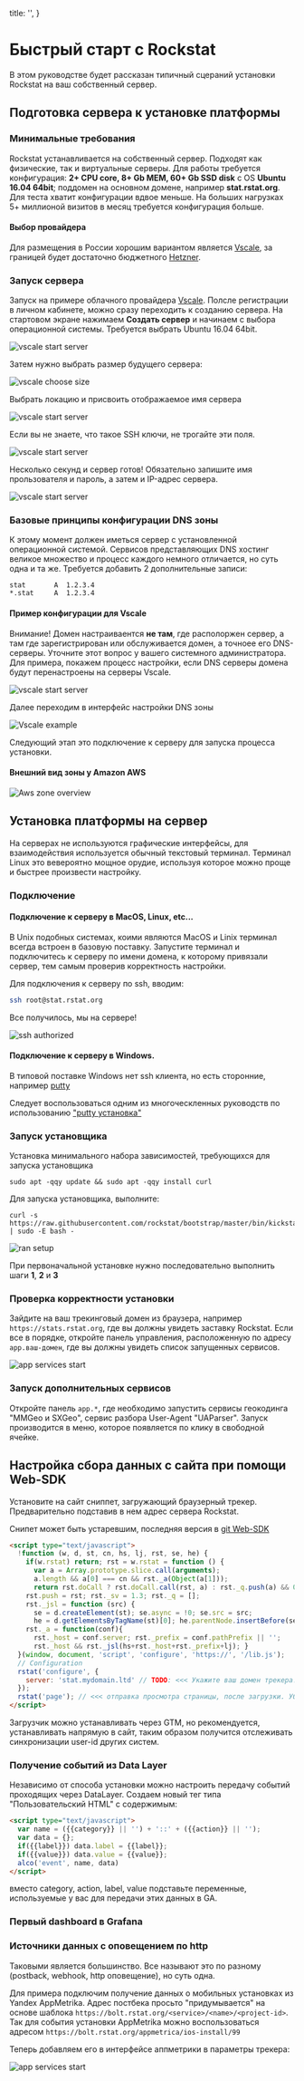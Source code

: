 
  title: '',
}

# Быстрый старт с Rockstat

<Tip>
В этом руководстве будет рассказан типичный сцераний установки Rockstat на ваш собственный сервер.
</Tip>

## Подготовка сервера к установке платформы

### Минимальные требования

Rockstat устанавливается на собственный сервер. Подходят как физические, так и виртуальные серверы.
Для работы требуется конфигурация: **2+ CPU core, 8+ Gb MEM, 60+ Gb SSD disk** с OS **Ubuntu 16.04 64bit**;
поддомен на основном домене, например **stat.rstat.org**. Для теста хватит конфигурации вдвое меньше.
На больших нагрузках 5+ миллионой визитов в месяц требуется конфигурация больше.

#### Выбор провайдера

Для размещения в России хорошим вариантом является [Vscale](https://vscale?utm_source=rock.st),
за границей будет достаточно бюджетного [Hetzner](https://hetzner.de?utm_source=rock.st).

### Запуск сервера

Запуск на примере облачного провайдера [Vscale](https://vscale.io/?utm_source=rock.st).
Полсле регистрации в личном кабинете, можно сразу переходить к созданию сервера.
На стартовом экране нажимаем **Создать сервер** и начинаем с выбора операционной системы.
Требуется выбрать Ubuntu 16.04 64bit.

![vscale start server](/static/images/docs/setup/start_server_vscale.jpg)

Затем нужно выбрать размер будущего сервера:

![vscale choose size](/static/images/docs/setup/choose_size_vscale.jpg)

Выбрать локацию и присвоить отображаемое имя сервера

![vscale start server](/static/images/docs/setup/vscale_location_hostname.jpg)

Если вы не знаете, что такое SSH ключи, не трогайте эти поля.

![vscale start server](/static/images/docs/setup/vscale_finish_create.jpg)


Несколько секунд и сервер готов! Обязательно запишите имя прользователя и пароль, а затем и IP-адрес сервера.

![vscale start server](/static/images/docs/setup/vscale_server_ready.jpg)

### Базовые принципы конфигурации DNS зоны

К этому момент должен иметься сервер с установленной операционной системой.
Сервисов представляющих DNS хостинг великое множество и процесс каждого немного отличается, но суть одна и та же.
Требуется добавить 2 дополнительные записи:

```
stat       A  1.2.3.4
*.stat     A  1.2.3.4
```

#### Пример конфигурации для Vscale

Внимание! Домен настраиваентся **не там**, где располоржен сервер, а там где зарегистрирован или обслуживается домен, а точноее его DNS-серверы.
Уточните этот вопрос у вашего системного администратора. Для примера, покажем процесс настройки, если DNS серверы домена будут перенастроены на серверы Vscale.

![vscale start server](/static/images/docs/setup/vscale_add_dns_domain.jpg)

Далее переходим в интерфейс настройки DNS зоны

![Vscale example](/static/images/docs/setup/dns_setup_vscale_example.jpg)

Следующий этап это подключение к серверу для запуска процесса установки.

#### Внешний вид зоны у Amazon AWS

![Aws zone overview](/static/images/docs/setup/aws_dns_zone_overview.jpg)

## Установка платформы на сервер

На серверах не используются графические интерфейсы, для взаимодействия используется обычный текстовый терминал.
Терминал Linux это вевероятно мощное орудие, используя которое можно проще и быстрее произвести настройку.

### Подключение

#### Подключение к серверу в MacOS, Linux, etc...

В Unix подобных системах, коими являются MacOS и Linix терминал всегда встроен в базовую поставку.
Запустите терминал и подключитесь к серверу по имени домена,
к которому привязали сервер, тем самым проверив корректность настройки.

Для подключения к серверу по ssh, вводим:

```bash
ssh root@stat.rstat.org
```
Все получилось, мы на сервере!

![ssh authorized](/static/images/docs/setup/terminal_login.svg)


#### Подключение к серверу в Windows.

<Info>
В типовой поставке Windows нет ssh клиента, но есть сторонние, например <a href="https://www.chiark.greenend.org.uk/~sgtatham/putty/latest.html" target="_blank">putty</a>
</Info>

Следует воспользоваться одним из многоческленных руководств по использованию ["putty установка"](http://bit.ly/2CGTwme)


### Запуск установщика

Установка минимального набора зависимостей, требующихся для запуска установщика

```shell
sudo apt -qqy update && sudo apt -qqy install curl
```

Для запуска установщика, выполните:

```shell
curl -s https://raw.githubusercontent.com/rockstat/bootstrap/master/bin/kickstart | sudo -E bash -
```

![ran setup](/static/images/docs/setup/start_setup2-fast.svg)

При первоначальной установке нужно последовательно выполнить шаги **1**, **2** и **3**

### Проверка корректности установки

Зайдите на ваш трекинговый домен из браузера, например `https://stats.rstat.org`, где вы должны увидеть заставку Rockstat.
Если все в порядке, откройте панель управления, расположенную по адресу `app.ваш-домен`, где вы должны увидеть список запущенных сервисов.

![app services start](/static/images/docs/setup/app_services_start.png)

### Запуск дополнительных сервисов

Откройте панель `app.*`, где необходимо запустить сервисы геокодинга "MMGeo и SXGeo", сервис разбора User-Agent "UAParser".
Запуск производится в меню, которое появляется по клику в свободной ячейке.

## Настройка сбора данных с сайта при помощи Web-SDK

Установите на сайт сниппет, загружающий браузерный трекер. Предварительно подставив в нем адрес сервера Rockstat.

<Alert>
  Снипет может быть устаревшим, последняя версия в <a href="https://github.com/rockstat/web-sdk/tree/master/src">git Web-SDK</a>
</Alert>


```html
<script type="text/javascript">
  !function (w, d, st, cn, hs, lj, rst, se, he) {
    if(w.rstat) return; rst = w.rstat = function () {
      var a = Array.prototype.slice.call(arguments);
      a.length && a[0] === cn && rst._a(Object(a[1]));
      return rst.doCall ? rst.doCall.call(rst, a) : rst._q.push(a) && 0; };
    rst.push = rst; rst._sv = 1.3; rst._q = [];
    rst._jsl = function (src) {
      se = d.createElement(st); se.async = !0; se.src = src;
      he = d.getElementsByTagName(st)[0]; he.parentNode.insertBefore(se, he); };
    rst._a = function(conf){
      rst._host = conf.server; rst._prefix = conf.pathPrefix || '';
      rst._host && rst._jsl(hs+rst._host+rst._prefix+lj); }
  }(window, document, 'script', 'configure', 'https://', '/lib.js');
  // Configuration
  rstat('configure', {
    server: 'stat.mydomain.ltd' // TODO: <<< Укажите ваш домен трекера!
  });
  rstat('page'); // <<< отправка просмотра страницы, после загрузки. Убирается на SPA
</script>
```

Загрузчик можно устанавливать через GTM, но рекомендуется,
устанавливать напрямую в сайт, таким образом получится отслеживать синхронизации user-id других систем.

### Получение событий из Data Layer

Независимо от способа установки можно настроить передачу событий проходящих через DataLayer.
Создаем новый тег типа "Пользовательский HTML" с содержимым:

```html
<script type="text/javascript">
  var name = ({{category}} || '') + '::' + ({{action}} || '');
  var data = {};
  if({{label}}) data.label = {{label}};
  if({{value}}) data.value = {{value}};
  alco('event', name, data)
</script>
```

вместо category, action, label, value подставьте переменные, используемые у вас для передачи этих данных в GA.

### Первый dashboard в Grafana




### Источники данных с оповещением по http

Таковыми является большинство. Все называют это по разномy (postback, webhook, http оповещение), но суть одна.

Для примера подключим получение данных о мобильных установках из Yandex AppMetrika.
Адрес постбека просьто "придумывается" на основе шаблока `https://bolt.rstat.org/<service>/<name>/<project-id>`.
Так для события установки AppMetrika можно воспользоваться адресом `https://bolt.rstat.org/appmetrica/ios-install/99`

Теперь добавляем его в интерфейсе аппметрики в параметры трекера:

![app services start](/static/images/docs/setup/appmetrika-postback-url.png)


